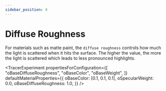 ```yaml
---
sidebar_position: 4
---
```



# Diffuse Roughness

For materials such as matte paint, the `diffuse roughness` controls how much the light is scattered when it hits the surface. The higher the value, the more the light is scattered which leads to less pronounced highlights.

<TracerExperiment
  propertiesForConfiguration={[
    "oBaseDiffuseRoughness",
    "oBaseColor",
    "oBaseWeight",
  ]}
  defaultMaterialProperties={{
    oBaseColor: [0.1, 0.1, 0.1],
    oSpecularWeight: 0.0,
    oBaseDiffuseRoughness: 1.0,
  }}
/>
